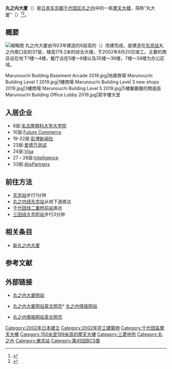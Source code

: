 {{Coord|35|40|51.69|N|139|45|49.61|E|display=title|region:JP-13_type:landmark_source:dewiki}}
{{Infobox Skyscraper
| building_name  = 丸之内大厦
| image          =
[[Image:Marunouchi_Building.JPG|200px]]
| caption        = 丸大樓（2012年5月攝影）
| year_highest   =
| year_end       =
| plural         =
| location       = {{JPN}}[[東京都|東京都]][[千代田區|千代田區]][[丸之内|丸之内]]2-4-1
| coordinates    = {{coord|35|40|51.69|N|139|45|49.61|E}}
| status         =
| groundbreaking =
| start_date     = 1999年
| completion_date= 2002年8月20日
| est-completion = 
| opening        =
| destroyed      =
| use            = 办公楼<br />店铺
| antenna_spire  =
| roof           = 179.2米
| top_floor      = 
| floor_count    = 地上37层地下4层
| elevator_count =
| cost           =
| floor_area     = 159,908平方米
| architect      = 
| engineer       = 三菱地所设计
| contractor     = [[竹中工务店|竹中工务店]]
| developer      = 
| owner          = [[三菱地所|三菱地所]]
}}
{{japanese
| japanese=丸の内ビルディング
| kana=まるのうちビルディング
| romaji=Marunouchi Birudingu}}
'''丸之内大厦'''（{{lang-ja|丸の内ビルディング}}）是[[日本|日本]][[东京都|东京都]][[千代田区|千代田区]][[丸之内|丸之内]]中的一栋[[摩天大楼|摩天大楼]]，简称“丸大厦”（{{lang|ja|丸ビル}}）<ref name="MB SCP">{{cite web |url=http://skyscraperpage.com/cities/?buildingID=2865 |title=Marunouchi Building |accessdate= |publisher=Skyscraperpage.com |archive-date=2019-08-11 |archive-url=https://web.archive.org/web/20190811070552/http://skyscraperpage.com/cities/?buildingID=2865 |dead-url=no }}</ref><ref name="MB EMP">{{cite web |url=http://www.emporis.com/application/?nav=building&lng=3&id=marunouchibuilding-tokyo-japan |title=Marunouchi Building |accessdate= |publisher=Emporis.com}}</ref>。

== 概要 ==
[[File:Marunouchi_Building_Atrium_2019.jpg|缩略图]]
丸之内大厦由1923年建造的8层高的{{link-ja|丸之內大廈 (第一代)|丸ノ内ビルヂング|第一代丸之内大厦}}（{{lang|ja|丸ノ内ビルヂング}}）改建而成，是建造在[[东京站|东京站]]丸之内南口前的37层，楼高179.2米的综合大楼，于2002年8月20日竣工。主要的商店设在地下1楼～4楼，餐厅设在5楼～6楼以及35楼～36楼，7楼～34楼为办公区域。

<Gallery>
Marunouchi Building Basement Arcade 2019.jpg|地庫商場
Marunouchi Building Level 1 2019.jpg|1樓商場
Marunouchi Building Level 3 new shops 2019.jpg|3樓商場
Marunouchi Building Level 5 2019.jpg|5樓餐廳層的閒座區
Marunouchi Building Office Lobby 2019.jpg|寫字樓大堂
</Gallery>

== 入居企业 ==
* 8层:[[名古屋商科大学大学院|名古屋商科大学大学院]]
* 10层:[[Future_Commerce|Future Commerce]]
* 19-22层:[[彭博新闻社|彭博新闻社]]
* 23层:[[爱德万测试|爱德万测试]] 
* 24层:[[维萨|Visa]]
* 27・28层:[[Intelligence|Intelligence]]
* 33层:[[AlixPartners|AlixPartners]]

== 前往方法 ==
* [[东京站|东京站]]步行1分钟
* [[丸之内线|丸之内线]][[东京站|东京站]]从地下道直达
* [[千代田线|千代田线]][[二重桥前站|二重桥前站]]直达
* [[三田线_(都营地下铁)|三田线]][[大手町站_(东京都)|大手町站]]步行3分钟

== 相关条目 ==
* [[新丸之内大厦|新丸之内大厦]]

== 参考文献 ==
{{Reflist}}

== 外部链接 ==
{{commonscat|Marunouchi Building}}
* {{ja}}[https://web.archive.org/web/20110826033120/http://www.marunouchi.com/marubiru/index.html 丸之内大厦网站]
* {{en}}[https://web.archive.org/web/20090904143737/http://www.marunouchi.com/marubiru/english/index.html 丸之内大厦网站英文网页]* {{ja}}[http://www.marunouchi.com/ 丸之内情报网站]{{Wayback|url=http://www.marunouchi.com/marubiru/english/index.html |date=20090904143737 }}
* {{en}}[http://www.marunouchi.com/e/index.html 丸之内情报网站英文网页]{{Wayback|url=http://www.marunouchi.com/e/index.html |date=20130126143737 }}

{{大手町、丸之內、有樂町摩天大樓}}
{{東京站}}
{{DEFAULTSORT:Marunouchi Building}}
[[Category:2002年日本建立|Category:2002年日本建立]]
[[Category:2002年完工建築物|Category:2002年完工建築物]]
[[Category:千代田區摩天大樓|Category:千代田區摩天大樓]]
[[Category:150米至199米高的摩天大樓|Category:150米至199米高的摩天大樓]]
[[Category:三菱地所|Category:三菱地所]]
[[Category:丸之內|Category:丸之內]]
[[Category:東京站|Category:東京站]]
[[Category:第45回BCS獎|Category:第45回BCS獎]]